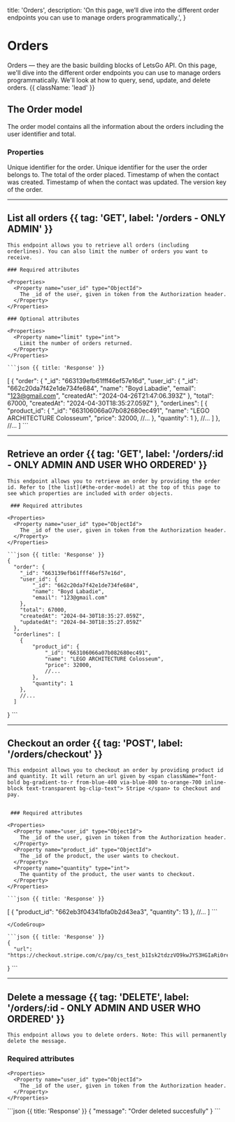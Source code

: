   title: 'Orders',
  description:
    'On this page, we’ll dive into the different order endpoints you can use to manage orders programmatically.',
}

# Orders

Orders — they are the basic building blocks of LetsGo API. On this page, we'll dive into the different order endpoints you can use to manage orders programmatically. We'll look at how to query, send, update, and delete orders. {{ className: 'lead' }}

## The Order model

The order model contains all the information about the orders including the user identifier and total.

### Properties

<Properties>
  <Property name="_id" type="ObjectId">
    Unique identifier for the order.
  </Property>
  <Property name="user_id" type="ObjectId">
    Unique identifier for the user the order belongs to.
  </Property>
  <Property name="total" type="int-32">
    The total of the order placed.
  </Property>
  <Property name="created_at" type="date">
    Timestamp of when the contact was created.
  </Property>
  <Property name="updated_at" type="date">
    Timestamp of when the contact was updated.
  </Property>
  <Property name="__v" type="int-32">
    The version key of the order.
  </Property>
</Properties>

---

## List all orders {{ tag: 'GET', label: '/orders - ONLY ADMIN' }}

<Row>
  <Col>

    This endpoint allows you to retrieve all orders (including orderlines). You can also limit the number of orders you want to receive.

    ### Required attributes

    <Properties>
      <Property name="user_id" type="ObjectId">
        The _id of the user, given in token from the Authorization header.
      </Property>
    </Properties>

    ### Optional attributes

    <Properties>
      <Property name="limit" type="int">
        Limit the number of orders returned.
      </Property>
    </Properties>

  </Col>
  <Col sticky>

    ```json {{ title: 'Response' }}
   [
      {
        "order": {
            "_id": "663139efb61fff46ef57e16d",
            "user_id": {
                "_id": "662c20da7f42e1de734fe684",
                "name": "Boyd Labadie",
                "email": "123@gmail.com",
                "createdAt": "2024-04-26T21:47:06.393Z"
            },
            "total": 67000,
            "createdAt": "2024-04-30T18:35:27.059Z"
        },
        "orderLines": [
            {
                "product_id": {
                    "_id": "663106066a07b082680ec491",
                    "name": "LEGO ARCHITECTURE Colosseum",
                    "price": 32000,
                    //...
                },
                "quantity": 1
            },
            //...
        ]
      },
    //...
]
    ```

  </Col>
</Row>

---

## Retrieve an order {{ tag: 'GET', label: '/orders/:id - ONLY ADMIN AND USER WHO ORDERED' }}

<Row>
  <Col>

    This endpoint allows you to retrieve an order by providing the order id. Refer to [the list](#the-order-model) at the top of this page to see which properties are included with order objects.

     ### Required attributes

    <Properties>
      <Property name="user_id" type="ObjectId">
        The _id of the user, given in token from the Authorization header.
      </Property>
    </Properties>
  </Col> 

  <Col sticky>

    ```json {{ title: 'Response' }}
    {
      "order": {
        "_id": "663139efb61fff46ef57e16d",
        "user_id": {
            "_id": "662c20da7f42e1de734fe684",
            "name": "Boyd Labadie",
            "email": "123@gmail.com"
        },
        "total": 67000,
        "createdAt": "2024-04-30T18:35:27.059Z",
        "updatedAt": "2024-04-30T18:35:27.059Z"
      },
      "orderlines": [
        {
            "product_id": {
                "_id": "663106066a07b082680ec491",
                "name": "LEGO ARCHITECTURE Colosseum",
                "price": 32000,
                //...
            },
            "quantity": 1
        },
        //...
      ]
}
    ```

  </Col>
</Row>

---

## Checkout an order {{ tag: 'POST', label: '/orders/checkout' }}

<Row>
  <Col>

    This endpoint allows you to checkout an order by providing product id and quantity. It will return an url given by <span className="font-bold bg-gradient-to-r from-blue-400 via-blue-800 to-orange-700 inline-block text-transparent bg-clip-text"> Stripe </span> to checkout and pay.


     ### Required attributes

    <Properties>
      <Property name="user_id" type="ObjectId">
        The _id of the user, given in token from the Authorization header.
      </Property>
      <Property name="product_id" type="ObjectId">
        The _id of the product, the user wants to checkout.
      </Property>
      <Property name="quantity" type="int">
        The quantity of the product, the user wants to checkout.
      </Property>
    </Properties>
  </Col>
  <Col sticky>

   <CodeGroup title="Request" tag="POST" label="/orders/checkout">

    ```json {{ title: 'Response' }}
   [
      {
        "product_id": "662eb3f04341bfa0b2d43ea3",
        "quantity": 13
      },
    //...
]
    ```

    </CodeGroup>

    ```json {{ title: 'Response' }}
    {
      "url": "https://checkout.stripe.com/c/pay/cs_test_b1Isk2tdzzVO9kwJYS3HGIaRi0reSvy7dauU7shv7AqpmK5lhPslsihA7W#fidkdWxOYHwnPyd1blpxYHZxWjA0VURfZ31Pd0A1RDRvdWo0XVFOdzFwbEFNaDNGfHVySmtRajJEPE5nRnNLTEpKXTdxUTZTaWBDVDd9Q2hjXVJQZ3w8cDNSc2JWQGlKaEBINVxRZEI9VTIxNTVfb21vPWd2dycpJ2N3amhWYHdzYHcnP3F3cGApJ2lkfGpwcVF8dWAnPydocGlxbFpscWBoJyknYGtkZ2lgVWlkZmBtamlhYHd2Jz9xd3BgeCUl"
}
    ```

  </Col>
</Row>

---

## Delete a message {{ tag: 'DELETE', label: '/orders/:id - ONLY ADMIN AND USER WHO ORDERED' }}

<Row>
  <Col>

    This endpoint allows you to delete orders. Note: This will permanently delete the message.
  ### Required attributes

    <Properties>
      <Property name="user_id" type="ObjectId">
        The _id of the user, given in token from the Authorization header.
      </Property>
    </Properties>
  </Col>
  <Col sticky>
  ```json {{ title: 'Response' }}
{
    "message": "Order deleted succesfully"
}
  ```
  </Col>
</Row>
